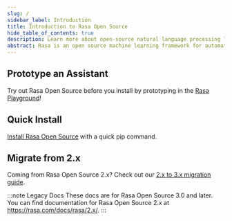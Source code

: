```yaml
---
slug: /
sidebar_label: Introduction
title: Introduction to Rasa Open Source
hide_table_of_contents: true 
description: Learn more about open-source natural language processing library Rasa for conversation handling, intent classification and entity extraction in on premise chatbots.
abstract: Rasa is an open source machine learning framework for automated text and voice-based conversations. Understand messages, hold conversations, and connect to messaging channels and APIs.
---
```


## Prototype an Assistant

Try out Rasa Open Source before you install by prototyping in the [Rasa Playground](playground.mdx)!

## Quick Install

[Install Rasa Open Source](installation.mdx) with a quick pip command.

## Migrate from 2.x

Coming from Rasa Open Source 2.x? Check out our [2.x to 3.x migration guide](migration-guide.mdx).

:::note Legacy Docs
These docs are for Rasa Open Source 3.0 and later. You can find documentation for Rasa
Open Source 2.x at <a href="https://rasa.com/docs/rasa/2.x/" target="_blank" rel="nofollow noopener noreferrer">https://rasa.com/docs/rasa/2.x/</a>.
:::
